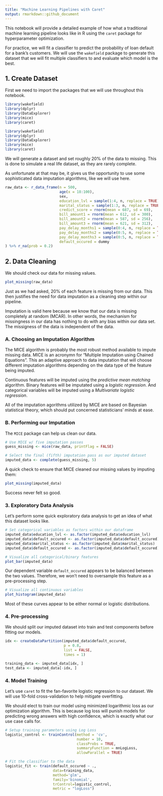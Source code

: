 ```yaml
---
title: "Machine Learning Pipelines with Caret"
output: rmarkdown::github_document
---
```


This notebook will provide a detailed example of how what a traditional machine learning pipeline looks like in R using the `caret` package for hyperparameter optimization.  

For practice, we will fit a classifier to predict the probability of loan default for a bank's customers.  We will use the `wakefield` package to generate this dataset that we will fit multiple classifiers to and evaluate which model is the best.


## 1. Create Dataset

First we need to import the packages that we will use throughout this notebook.

```r
library(wakefield)
library(dplyr)
library(DataExplorer)
library(mice)
library(caret)
```

```r
library(wakefield)
library(dplyr)
library(DataExplorer)
library(mice)
library(caret)
```


We will generate a dataset and set roughly 20% of the data to missing.  This is done to simulate a real life dataset, as they are rarely complete.  

As unfortunate at that may be, it gives us the opportunity to use some sophisticated data imputation algorithms, like we will use here.

```r
raw_data <- r_data_frame(n = 500,
                         age(x = 18:100),
                         sex,
                         education_lvl = sample(1:4, n, replace = TRUE),
                         marital_status = sample(1:3, n, replace = TRUE),
                         credict_score = rnorm(mean = 687, sd = 69),
                         bill_amount1 = rnorm(mean = 612, sd = 300),
                         bill_amount2 = rnorm(mean = 587, sd = 256),
                         bill_amount3 = rnorm(mean = 621, sd = 312),
                         pay_delay_months1 = sample(0:4, n, replace = TRUE),
                         pay_delay_months2 = sample(0:5, n, replace = TRUE),
                         pay_delay_months3 = sample(0:5, n, replace = TRUE),
                         default_occured = dummy
) %>% r_na(prob = 0.2)
```


## 2. Data Cleaning

We should check our data for missing values.

```r
plot_missing(raw_data)
```

Just as we had asked, 20% of each feature is missing from our data.  This then justifies the need for data imputation as a cleaning step within our pipeline.

Imputation is valid here because we know that our data is missing completely at random (MCAR).  In other words, the mechanism for missingness in our data has nothing to do with any bias within our data set.  The missigness of the data is independent of the data.

### A. Choosing an Imputation Algorithm

The MICE algorithm is probably the most robust method available to impute missing data.  MICE is an acronymn for "Multiple Imputation using Chained Equations".  This an adaptive approach to data imputation that will choose different imputation algorithms depending on the data type of the feature being imputed.  

Continuous features will be imputed using the *predictive mean matching* algorithm.  Binary features will be imputated using a *logistic regression*.  And categorical variables will be imputed using a *Multivariate logistic regression*.

All of the imputation agorithms utilized by MICE are based on Bayesian statistical theory, which should put concerned statisticians' minds at ease.


### B. Performing our Imputation

The `MICE` package can help us clean our data.

```r
# Use MICE w/ five imputation passes
guess_missing <- mice(raw_data, printFlag = FALSE)

# Select the final (fifth) imputation pass as our imputed dataset
imputed_data <- complete(guess_missing, 5)
```

A quick check to ensure that MICE cleaned our missing values by imputing them:
```r
plot_missing(imputed_data)
```

Success never felt so good.

### 3. Exploratory Data Analysis

Let's perform some quick exploratory data analysis to get an idea of what this dataset looks like.

```r
# Set categorical variables as factors within our dataframe
imputed_data$education_lvl <- as.factor(imputed_data$education_lvl)
imputed_data$default_occured <- as.factor(imputed_data$default_occured)
imputed_data$marital_status <- as.factor(imputed_data$marital_status)
imputed_data$default_occured <- as.factor(imputed_data$default_occured)

# Visualize all categorical/binary features
plot_bar(imputed_data)
```

Our dependent variable `default_occured` appears to be balanced between the two values.  Therefore, we won't need to oversample this feature as a pre-processing step.

```r
# Visualize all continuous variables
plot_histogram(imputed_data)
```

Most of these curves appear to be either normal or logistic distributions.

### 4. Pre-processing

We should split our imputed dataset into train and test components before fitting our models.

```r
idx <- createDataPartition(imputed_data$default_occured, 
                           p = 0.8, 
                           list = FALSE, 
                           times = 1)

training_data <- imputed_data[idx, ]
test_data <- imputed_data[-idx, ]
```


### 4. Model Training

Let's use `caret` to fit the fan-favorite logistic regression to our dataset. We will use 10-fold cross-validation to help mitigate overfitting.  

We should elect to train our model using minimized logarithmic loss as our optimization algorithm.  This is because log loss will punish models for predicting wrong answers with high confidence, which is exactly what our use case calls for.

```r
# Setup training parameters using Log Loss
logistic_control <- trainControl(method = 'cv',
                                 number = 10,
                                 classProbs = TRUE,
                                 summaryFunction = mnLogLoss,
                                 allowParallel = TRUE)

# Fit the classifier to the data
logistic_fit <- train(default_occured ~ .,
                      data=training_data,
                      method='glm',
                      family='binomial',
                      trControl=logistic_control,
                      metric = "logLoss")

```

